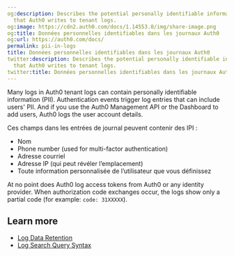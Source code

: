 ```yaml
---
og:description: Describes the potential personally identifiable information (PII)
  that Auth0 writes to tenant logs.
og:image: https://cdn2.auth0.com/docs/1.14553.0/img/share-image.png
og:title: Données personnelles identifiables dans les journaux Auth0
og:url: https://auth0.com/docs/
permalink: pii-in-logs
title: Données personnelles identifiables dans les journaux Auth0
twitter:description: Describes the potential personally identifiable information (PII)
  that Auth0 writes to tenant logs.
twitter:title: Données personnelles identifiables dans les journaux Auth0
---
```


Many logs in Auth0 tenant logs can contain personally identifiable information (PII). Authentication events trigger log entries that can include users' PII. And if you use the Auth0 <Tooltip tip="Management API: A product to allow customers to perform administrative tasks." cta="View Glossary" href="/docs/glossary?term=Management+API">Management API</Tooltip> or the Dashboard to add users, Auth0 logs the user account details.

Ces champs dans les entrées de journal peuvent contenir des IPI :

* Nom
* Phone number (used for <Tooltip tip="Multi-factor authentication (MFA): User authentication process that uses a factor in addition to username and password such as a code via SMS." cta="View Glossary" href="/docs/glossary?term=multi-factor+authentication">multi-factor authentication</Tooltip>)
* Adresse courriel
* Adresse IP (qui peut révéler l’emplacement)
* Toute information personnalisée de l’utilisateur que vous définissez

At no point does Auth0 log <Tooltip tip="Access Token: Authorization credential, in the form of an opaque string or JWT, used to access an API." cta="View Glossary" href="/docs/glossary?term=access+tokens">access tokens</Tooltip> from Auth0 or any <Tooltip tip="Access Token: Authorization credential, in the form of an opaque string or JWT, used to access an API." cta="View Glossary" href="/docs/glossary?term=identity+provider">identity provider</Tooltip>. When authorization code exchanges occur, the logs show only a partial code (for example: `code: 31XXXXX`).

## Learn more

* [Log Data Retention](/docs/deploy-monitor/logs/log-data-retention)
* [Log Search Query Syntax](/docs/deploy-monitor/logs/log-search-query-syntax)